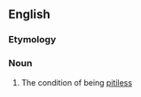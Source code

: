 ==English==

===Etymology===
{{suffix|en|pitiless|ness}}

===Noun===
{{en-noun|-|+}}

# The condition of being [[pitiless]]